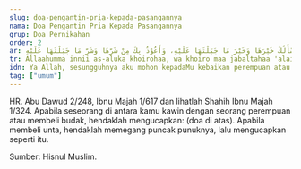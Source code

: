 ```yaml
---
slug: doa-pengantin-pria-kepada-pasangannya
nama: Doa Pengantin Pria Kepada Pasangannya
grup: Doa Pernikahan
order: 2
ar: اَللَّهُمَّ إِنِّيْ أَسْأَلُكَ خَيْرَهَا وَخَيْرَ مَا جَبَلْتَهَا عَلَيْهِ، وَأَعُوْذُ بِكَ مِنْ شَرِّهَا وَشَرِّ مَا جَبَلْتَهَا عَلَيْهِ
tr: Allaahumma innii as-aluka khoirohaa, wa khoiro maa jabaltahaa 'alaihi, wa a'uudzu bika min syarrihaa, wa syarri maa jabaltahaa 'alaihi.
idn: Ya Allah, sesungguhnya aku mohon kepadaMu kebaikan perempuan atau budak ini dan apa yang telah Engkau ciptakan dalam wataknya. Dan aku mohon perlindungan kepadaMu dari kejelekan perempuan atau budak ini dan apa yang telah Engkau ciptakan dalam wataknya.
tag: ["umum"]
---
```


HR. Abu Dawud 2/248, Ibnu Majah 1/617 dan lihatlah Shahih Ibnu Majah 1/324.
Apabila seseorang di antara kamu kawin dengan seorang perempuan atau membeli budak, hendaklah mengucapkan: (doa di atas). Apabila membeli unta, hendaklah memegang puncak punuknya, lalu mengucapkan seperti itu.


Sumber: Hisnul Muslim.
